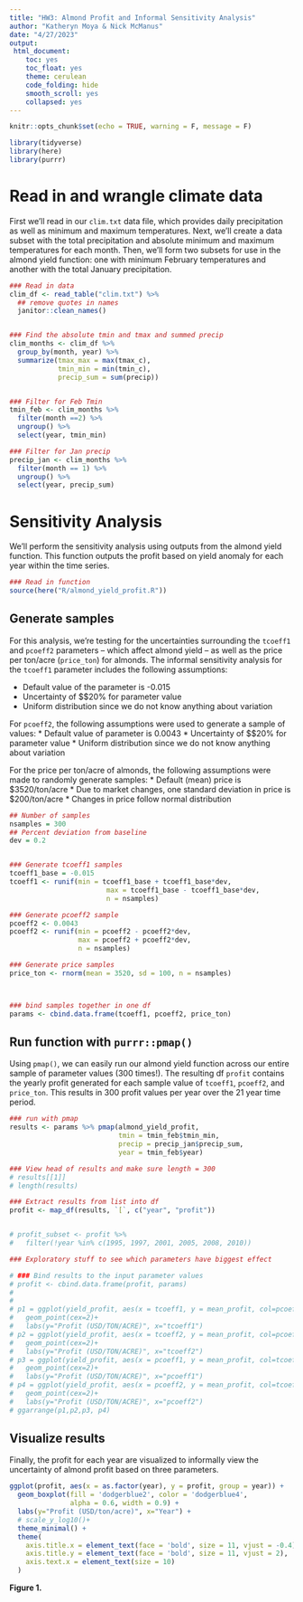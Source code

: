 ```yaml
---
title: "HW3: Almond Profit and Informal Sensitivity Analysis"
author: "Katheryn Moya & Nick McManus"
date: "4/27/2023"
output: 
 html_document: 
    toc: yes
    toc_float: yes
    theme: cerulean
    code_folding: hide
    smooth_scroll: yes
    collapsed: yes
---
```


```r
knitr::opts_chunk$set(echo = TRUE, warning = F, message = F)

library(tidyverse)
library(here)
library(purrr)
```


# Read in and wrangle climate data

First we'll read in our `clim.txt` data file, which provides daily precipitation as well as minimum and maximum temperatures. Next, we'll create a data subset with the total precipitation and absolute minimum and maximum temperatures for each month. Then, we'll form two subsets for use in the almond yield function: one with minimum February temperatures and another with the total January precipitation.
```r
### Read in data
clim_df <- read_table("clim.txt") %>% 
  ## remove quotes in names
  janitor::clean_names()


### Find the absolute tmin and tmax and summed precip
clim_months <- clim_df %>% 
  group_by(month, year) %>% 
  summarize(tmax_max = max(tmax_c),
            tmin_min = min(tmin_c),
            precip_sum = sum(precip))


### Filter for Feb Tmin
tmin_feb <- clim_months %>% 
  filter(month ==2) %>% 
  ungroup() %>% 
  select(year, tmin_min)

### Filter for Jan precip
precip_jan <- clim_months %>% 
  filter(month == 1) %>% 
  ungroup() %>% 
  select(year, precip_sum)
```



# Sensitivity Analysis

We'll perform the sensitivity analysis using outputs from the almond yield function. This function outputs the profit based on yield anomaly for each year within the time series. 

```r
### Read in function
source(here("R/almond_yield_profit.R"))
```


##  Generate samples

For this analysis, we're testing for the uncertainties surrounding the `tcoeff1` and `pcoeff2` parameters -- which affect almond yield -- as well as the price per ton/acre (`price_ton`) for almonds. The informal sensitivity analysis for the `tcoeff1` parameter includes the following assumptions:

* Default value of the parameter is -0.015
* Uncertainty of $\pm$20% for parameter value
* Uniform distribution since we do not know anything about variation

For `pcoeff2`, the following assumptions were used to generate a sample of values:
* Default value of parameter is 0.0043
* Uncertainty of $\pm$20% for parameter value
* Uniform distribution since we do not know anything about variation

For the price per ton/acre of almonds, the following assumptions were made to randomly generate samples:
* Default (mean) price is $3520/ton/acre
* Due to market changes, one standard deviation in price is $200/ton/acre
* Changes in price follow normal distribution

```r
## Number of samples
nsamples = 300
## Percent deviation from baseline
dev = 0.2


### Generate tcoeff1 samples
tcoeff1_base = -0.015
tcoeff1 <- runif(min = tcoeff1_base + tcoeff1_base*dev,
                        max = tcoeff1_base - tcoeff1_base*dev,
                        n = nsamples)

### Generate pcoeff2 sample
pcoeff2 <- 0.0043
pcoeff2 <- runif(min = pcoeff2 - pcoeff2*dev,
                 max = pcoeff2 + pcoeff2*dev,
                 n = nsamples)

### Generate price samples
price_ton <- rnorm(mean = 3520, sd = 100, n = nsamples)



### bind samples together in one df
params <- cbind.data.frame(tcoeff1, pcoeff2, price_ton)
```


## Run function with `purrr::pmap()`

Using `pmap()`, we can easily run our almond yield function across our entire sample of parameter values (300 times!). The resulting df `profit` contains the yearly profit generated for each sample value of `tcoeff1`, `pcoeff2`, and `price_ton`. This results in 300 profit values per year over the 21 year time period.
```r
### run with pmap
results <- params %>% pmap(almond_yield_profit, 
                           tmin = tmin_feb$tmin_min,
                           precip = precip_jan$precip_sum,
                           year = tmin_feb$year)

### View head of results and make sure length = 300
# results[[1]]
# length(results)

### Extract results from list into df
profit <- map_df(results, `[`, c("year", "profit")) 


# profit_subset <- profit %>% 
#   filter(!year %in% c(1995, 1997, 2001, 2005, 2008, 2010))

### Exploratory stuff to see which parameters have biggest effect

# ### Bind results to the input parameter values
# profit <- cbind.data.frame(profit, params)
#
# 
# p1 = ggplot(yield_profit, aes(x = tcoeff1, y = mean_profit, col=pcoeff2))+
#   geom_point(cex=2)+
#   labs(y="Profit (USD/TON/ACRE)", x="tcoeff1")
# p2 = ggplot(yield_profit, aes(x = tcoeff2, y = mean_profit, col=pcoeff2))+
#   geom_point(cex=2)+
#   labs(y="Profit (USD/TON/ACRE)", x="tcoeff2")
# p3 = ggplot(yield_profit, aes(x = pcoeff1, y = mean_profit, col=tcoeff1))+
#   geom_point(cex=2)+
#   labs(y="Profit (USD/TON/ACRE)", x="pcoeff1")
# p4 = ggplot(yield_profit, aes(x = pcoeff2, y = mean_profit, col=tcoeff1))+
#   geom_point(cex=2)+
#   labs(y="Profit (USD/TON/ACRE)", x="pcoeff2")
# ggarrange(p1,p2,p3, p4)
```



## Visualize results

Finally, the profit for each year are visualized to informally view the uncertainty of almond profit based on three parameters.
```r
ggplot(profit, aes(x = as.factor(year), y = profit, group = year)) +
  geom_boxplot(fill = 'dodgerblue2', color = 'dodgerblue4', 
               alpha = 0.6, width = 0.9) + 
  labs(y="Profit (USD/ton/acre)", x="Year") +
  # scale_y_log10()+
  theme_minimal() +
  theme(
    axis.title.x = element_text(face = 'bold', size = 11, vjust = -0.4),
    axis.title.y = element_text(face = 'bold', size = 11, vjust = 2),
    axis.text.x = element_text(size = 10)
  )
```

**Figure 1.** 
